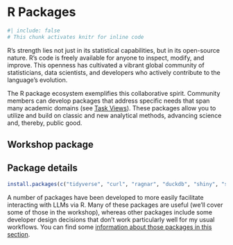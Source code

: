 # R Packages {#sec-r-packages}

```r
#| include: false
# This chunk activates knitr for inline code
```

R's strength lies not just in its statistical capabilities, but in its open-source nature. 
R’s code is freely available for anyone to inspect, modify, and improve. 
This openness has cultivated a vibrant global community of statisticians, data scientists, and developers who actively contribute to the language's evolution.

The R package ecosystem exemplifies this collaborative spirit. 
Community members can develop packages that address specific needs that span many academic domains (see [Task Views](https://cran.r-project.org/web/views/){target="_blank"}). 
These packages allow you to utilize and build on classic and new analytical methods, advancing science and, thereby, public good.

## Workshop package

## Package details

```r

install.packages(c("tidyverse", "curl", "ragnar", "duckdb", "shiny", "shinyjs"))

```

A number of packages have been developed to more easily facilitate interacting with LLMs via R. Many of these packages are useful (we'll cover some of those in the workshop), whereas other packages include some developer design decisions that don't work particularly well for my usual workflows. You can find some [information about those packages in this section](@sec-r-packages).

